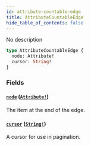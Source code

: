 ```yaml
---
id: attribute-countable-edge
title: AttributeCountableEdge
hide_table_of_contents: false
---
```


No description

```graphql
type AttributeCountableEdge {
  node: Attribute!
  cursor: String!
}
```

### Fields

#### [`node`](#) ([`Attribute!`](../../../developer/api-reference/objects/attribute))

The item at the end of the edge.

#### [`cursor`](#) ([`String!`](../../../developer/api-reference/scalars/string))

A cursor for use in pagination.
